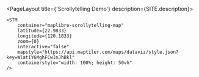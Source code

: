 
<PageLayout title={'Scrollytelling Demo'} description={SITE.description}>
   
    <STM
        container="maplibre-scrollytelling-map"
        latitude={22.9833}
        longitude={120.1833}
        zoom={0}
        interactive="false"
        mapstyle="https://api.maptiler.com/maps/dataviz/style.json?key=WlatIY6MghFCwInJhBkl"
        containerstyle="width: 100%; height: 50vh"
    />

</PageLayout>
